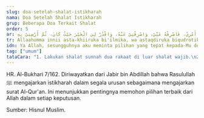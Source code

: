 ```yaml
---
slug: doa-setelah-shalat-istikharah
nama: Doa Setelah Shalat Istikharah
grup: Beberapa Doa Terkait Shalat
order: 5
ar: اَللَّهُمَّ إِنِّيْ أَسْتَخِيْرُكَ بِعِلْمِكَ، وَأَسْتَقْدِرُكَ بِقُدْرَتِكَ، وَأَسْأَلُكَ مِنْ فَضْلِكَ الْعَظِيْمِ، فَإِنَّكَ تَقْدِرُ وَلاَ أَقْدِرُ، وَتَعْلَمُ وَلاَ أَعْلَمُ، وَأَنْتَ عَلاَّمُ الْغُيُوْبِ، اَللَّهُمَّ إِنْ كُنْتَ تَعْلَمُ أَنَّ هَـٰذَا اْلأَمْرَ خَيْرٌ لِيْ فِيْ دِيْنِيْ، وَمَعَاشِيْ، وَعَاقِبَةِ أَمْرِيْ، فَاقْدُرْهُ لِيْ، وَيَسِّرْهُ لِيْ، ثُمَّ بَارِكْ لِيْ فِيْهِ، وَإِنْ كُنْتَ تَعْلَمُ أَنَّ هَـٰذَا اْلأَمْرَ شَرٌّ لِيْ فِيْ دِيْنِيْ، وَمَعَاشِيْ، وَعَاقِبَةِ أَمْرِيْ، فَاصْرِفْهُ عَنِّيْ، وَاصْرِفْنِيْ عَنْهُ، وَاقْدُرْ لِيَ الْخَيْرَ حَيْثُ كَانَ، ثُمَّ أَرْضِنِيْ بِهِ
tr: Allaahumma innii asta-khiiruka bi'ilmika, wa astaqdiruka biqudrotika, wa as-aluka min fadh-likal 'azhiim, fa-innaka taqdiru wa laa aqdiru, wa ta'lamu wa laa a'lamu, wa anta 'allaamul ghuyuub. Allaahumma in kunta ta'lamu anna haadzal amro khoirun lii fii diinii, wa ma'aasyii, wa 'aaqibati amrii, faqdurhu lii, wa yassirhu lii, tsumma baarik lii fiihi, wa in kunta ta'lamu anna haadzal amro syarrun lii fii diinii, wa ma'aasyii, wa 'aaqibati amrii, fash-rif-hu 'annii, wash-rifnii 'anhu, waqdur liyal khoiro haitsu kaana, tsumma ardhinii bih.
idn: Ya Allah, sesungguhnya aku meminta pilihan yang tepat kepada-Mu dengan ilmu-Mu, aku mohon kekuasaan-Mu (untuk mengatasi persoalanku) dengan kemahakuasaan-Mu, dan aku mohon anugerah-Mu Yang Maha Agung. Sesungguhnya Engkau Mahakuasa sedang aku tidak kuasa, Engkau mengetahui sedang aku tidak mengetahui, dan Engkau Maha Mengetahui hal yang gaib. Ya Allah, jika Engkau mengetahui bahwa urusan ini baik untuk agama, kehidupan dan akhir urusanku, maka takdirkanlah ia untukku, mudahkan ia untukku, kemudian berkahilah ia untukku. Tapi jika Engkau mengetahui bahwa urusan ini buruk untuk agama, kehidupan dan akhir urusanku, maka jauhkan ia dariku, dan jauhkan aku darinya. Takdirkanlah yang terbaik untukku di mana pun itu, kemudian jadikanlah aku ridha dengannya.
tag: ["umum"]
tataCara: "1. Lakukan shalat sunnah dua rakaat di luar shalat wajib.\n2. Setelah salam, angkat tangan dan bacalah doa istikharah ini.\n3. Saat sampai pada kalimat '...أَنَّ هَـٰذَا اْلأَمْرَ...' (anna haadzal amro), sebutkan urusan atau pilihan yang sedang dihadapi.\n4. Setelah berdoa, pasrahkan hasilnya kepada Allah dan mantapkan hati untuk mengerjakan apa yang cenderung di hati. Jawaban istikharah tidak harus melalui mimpi, melainkan kemantapan hati atau kemudahan yang Allah berikan."
---
```


HR. Al-Bukhari 7/162. Diriwayatkan dari Jabir bin Abdillah bahwa Rasulullah ﷺ mengajarkan istikharah dalam segala urusan sebagaimana mengajarkan surat Al-Qur'an. Ini menunjukkan pentingnya memohon pilihan terbaik dari Allah dalam setiap keputusan.

Sumber: Hisnul Muslim.

